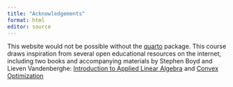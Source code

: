 ```yaml
---
title: "Acknowledgements"
format: html
editor: source
---
```


This website would not be possible without the [quarto](https://quarto.org/) package. This course draws inspiration from several open educational resources on the internet, including 
two books and accompanying materials by Stephen Boyd and Lieven Vandenberghe: [Introduction to Applied Linear Algebra](https://web.stanford.edu/~boyd/vmls/) and
[Convex Optimization](https://web.stanford.edu/~boyd/cvxbook/) 



